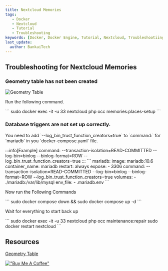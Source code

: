 ```yaml
---
title: Nextcloud Memories
tags:
   - Docker
   - Nextcloud
   - Tutorial
   - Troubleshooting
keywords: [Docker, Docker Engine, Tutorial, Nextcloud, Troubleshootiing]
last_update:
  author: BankaiTech
---
```

## Troubleshooting for Nextcloud Memories
### Geometry table has not been created
![Geometry Table](/img/nextcloud/Troubleshooting/GeoTable.jpg)
<p>Run the following command.</p>
```
sudo docker exec -it -u 33 nextcloud php occ memories:places-setup
```

### Database triggers are not set up correctly.
<p>You need to add `--log_bin_trust_function_creators=true` to `command:` for `mariadb` in you `docker-compose.yaml` file.</p>
:::info[Example]
command: --transaction-isolation=READ-COMMITTED --log-bin=binlog --binlog-format=ROW --log_bin_trust_function_creators=true
:::
```
  mariadb:
    image: mariadb:10.6
    container_name: mariadb
    restart: always
    expose:
      - 3306
    command: --transaction-isolation=READ-COMMITTED --log-bin=binlog --binlog-format=ROW --log_bin_trust_function_creators=true
    volumes:
      - ./mariadb:/var/lib/mysql
    env_file:
      - .mariadb.env
```
<p>Now run the Following Commands</p>
```
sudo docker compose down && sudo docker compose up -d
```
<p>Wait for everything to start back up</p>
```
sudo docker exec -it -u 33 nextcloud php occ maintenance:repair
sudo docker restart nextcloud
```

## Resources
[Geometry Table](https://memories.gallery/troubleshooting/#trigger-compatibility-mode)


[!["Buy Me A Coffee"](https://www.buymeacoffee.com/assets/img/custom_images/orange_img.png)](https://www.buymeacoffee.com/BankaiTech)
